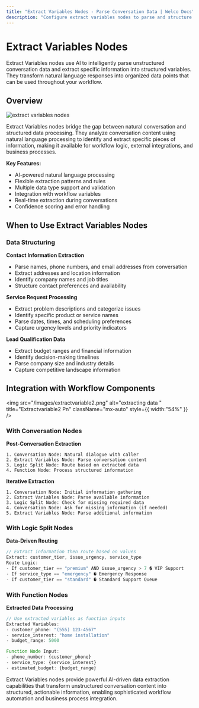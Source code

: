 ```yaml
---
title: "Extract Variables Nodes - Parse Conversation Data | Welco Docs"
description: "Configure extract variables nodes to parse and structure information from conversations. AI-powered data extraction and variable management."
---
```


# Extract Variables Nodes

Extract Variables nodes use AI to intelligently parse unstructured conversation data and extract specific information into structured variables. They transform natural language responses into organized data points that can be used throughout your workflow.

## Overview

![extract variables nodes](/images/extractvariables1.png)

Extract Variables nodes bridge the gap between natural conversation and structured data processing. They analyze conversation content using natural language processing to identify and extract specific pieces of information, making it available for workflow logic, external integrations, and business processes.

**Key Features:**

- AI-powered natural language processing
- Flexible extraction patterns and rules
- Multiple data type support and validation
- Integration with workflow variables
- Real-time extraction during conversations
- Confidence scoring and error handling

## When to Use Extract Variables Nodes

### Data Structuring

**Contact Information Extraction**

- Parse names, phone numbers, and email addresses from conversation
- Extract addresses and location information
- Identify company names and job titles
- Structure contact preferences and availability

**Service Request Processing**

- Extract problem descriptions and categorize issues
- Identify specific product or service names
- Parse dates, times, and scheduling preferences
- Capture urgency levels and priority indicators

**Lead Qualification Data**

- Extract budget ranges and financial information
- Identify decision-making timelines
- Parse company size and industry details
- Capture competitive landscape information

## Integration with Workflow Components

<img
  src="/images/extractvariable2.png"
  alt="extracting data "
  title="Extractvariable2 Pn"
  className="mx-auto"
  style={{ width:"54%" }}
/>

### With Conversation Nodes

**Post-Conversation Extraction**

```
1. Conversation Node: Natural dialogue with caller
2. Extract Variables Node: Parse conversation content
3. Logic Split Node: Route based on extracted data
4. Function Node: Process structured information
```

**Iterative Extraction**

```
1. Conversation Node: Initial information gathering
2. Extract Variables Node: Parse available information
3. Logic Split Node: Check for missing required data
4. Conversation Node: Ask for missing information (if needed)
5. Extract Variables Node: Parse additional information
```

### With Logic Split Nodes

**Data-Driven Routing**

```javascript
// Extract information then route based on values
Extract: customer_tier, issue_urgency, service_type
Route Logic:
- If customer_tier == "premium" AND issue_urgency > 7 � VIP Support
- If service_type == "emergency" � Emergency Response
- If customer_tier == "standard" � Standard Support Queue
```

### With Function Nodes

**Extracted Data Processing**

```javascript
// Use extracted variables as function inputs
Extracted Variables:
- customer_phone: "(555) 123-4567"
- service_interest: "home installation"
- budget_range: 5000

Function Node Input:
- phone_number: {customer_phone}
- service_type: {service_interest}
- estimated_budget: {budget_range}
```

Extract Variables nodes provide powerful AI-driven data extraction capabilities that transform unstructured conversation content into structured, actionable information, enabling sophisticated workflow automation and business process integration.